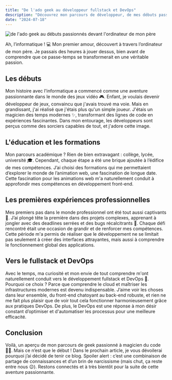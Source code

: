 ```yaml
---
title: "De l'ado geek au développeur fullstack et DevOps"
description: "Découvrez mon parcours de développeur, de mes débuts passionnés devant l'ordinateur de mon père à ma transition vers le fullstack et DevOps. Un aperçu rapide, humoristique et personnel de mon cheminement professionnel."
date: "2024-07-18"
---
```


<Image src="/about-blog-thumbnail.jpeg" alt="de l'ado geek au débuts passionnés devant l'ordinateur de mon père" />

Ah, l’informatique ! 💻 Mon premier amour, découvert à travers l’ordinateur de mon père. Je passais des heures à jouer dessus, bien avant de comprendre que ce passe-temps se transformerait en une véritable passion.

## Les débuts
Mon histoire avec l'informatique a commencé comme une aventure passionnante dans le monde des jeux vidéo 🎮. Enfant, je voulais devenir développeur de jeux, convaincu que j'avais trouvé ma voie. Mais en grandissant, j'ai réalisé que j'étais plus qu'un simple joueur. J'étais un magicien des temps modernes ✨, transformant des lignes de code en expériences fascinantes. Dans mon entourage, les développeurs sont perçus comme des sorciers capables de tout, et j'adore cette image.

## L'éducation et les formations
Mon parcours académique ? Rien de bien extravagant : collège, lycée, université 🎓. Cependant, chaque étape a été une brique ajoutée à l’édifice de mes compétences. J’ai choisi des formations qui me permettaient d’explorer le monde de l’animation web, une fascination de longue date. Cette fascination pour les animations web m'a naturellement conduit à approfondir mes compétences en développement front-end.

## Les premières expériences professionnelles
Mes premiers pas dans le monde professionnel ont été tout aussi captivants 🌟. J’ai plongé tête la première dans des projets complexes, apprenant à jongler avec des deadlines serrées et des bugs récalcitrants 🐛. Chaque défi rencontré était une occasion de grandir et de renforcer mes compétences. Cette période m'a permis de réaliser que le développement ne se limitait pas seulement à créer des interfaces attrayantes, mais aussi à comprendre le fonctionnement global des applications.

## Vers le fullstack et DevOps
Avec le temps, ma curiosité et mon envie de tout comprendre m'ont naturellement conduit vers le développement fullstack et DevOps 🚀. Pourquoi ce choix ? Parce que comprendre le cloud et maîtriser les infrastructures modernes est devenu indispensable. J’aime voir les choses dans leur ensemble, du front-end chatoyant au back-end robuste, et rien ne me fait plus plaisir que de voir tout cela fonctionner harmonieusement grâce aux pratiques DevOps. De plus, le DevOps est une réponse à mon désir constant d’optimiser et d'automatiser les processus pour une meilleure efficacité.

## Conclusion
Voilà, un aperçu de mon parcours de geek passionné à magicien du code 🧙‍♂️. Mais ce n’est que le début ! Dans le prochain article, je vous dévoilerai pourquoi j’ai décidé de tenir ce blog. Spoiler alert : c’est une combinaison de partage de connaissances et d’un brin de narcissisme (mais chut, ça reste entre nous 😉). Restons connectés et à très bientôt pour la suite de cette aventure passionnante.